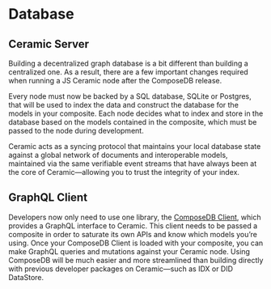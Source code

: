 # Database
## Ceramic Server

Building a decentralized graph database is a bit different than building a centralized one. As a result, there are a few important changes required when running a JS Ceramic node after the ComposeDB release. 

Every node must now be backed by a SQL database, SQLite or Postgres, that will be used to index the data and construct the database for the models in your composite. Each node decides what to index and store in the database based on the models contained in the composite, which must be passed to the node during development.

Ceramic acts as a syncing protocol that maintains your local database state against a global network of documents and interoperable models, maintained via the same verifiable event streams that have always been at the core of Ceramic—allowing you to trust the integrity of your index.

## GraphQL Client

Developers now only need to use one library, the [ComposeDB Client](./guides/composedb-client), which provides a GraphQL interface to Ceramic. This client needs to be passed a composite in order to saturate its own APIs and know which models you’re using. Once your ComposeDB Client is loaded with your composite, you can make GraphQL queries and mutations against your Ceramic node. Using ComposeDB will be much easier and more streamlined than building directly with previous developer packages on Ceramic—such as IDX or DID DataStore.